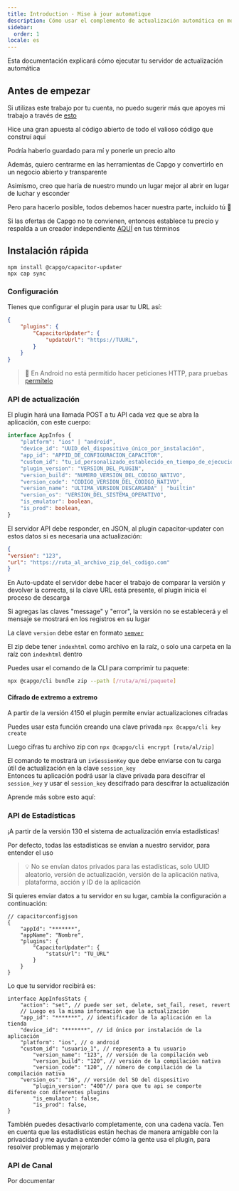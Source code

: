 ```yaml
---
title: Introduction - Mise à jour automatique
description: Cómo usar el complemento de actualización automática en modo autohospedado
sidebar:
  order: 1
locale: es
---
```



Esta documentación explicará cómo ejecutar tu servidor de actualización automática

## Antes de empezar

Si utilizas este trabajo por tu cuenta, no puedo sugerir más que apoyes mi trabajo a través de [esto](https://githubcom/sponsors/riderx/)

Hice una gran apuesta al código abierto de todo el valioso código que construí aquí

Podría haberlo guardado para mí y ponerle un precio alto

Además, quiero centrarme en las herramientas de Capgo y convertirlo en un negocio abierto y transparente

Asimismo, creo que haría de nuestro mundo un lugar mejor al abrir en lugar de luchar y esconder

Pero para hacerlo posible, todos debemos hacer nuestra parte, incluido tú 🥹

Si las ofertas de Capgo no te convienen, entonces establece tu precio y respalda a un creador independiente [AQUÍ](https://githubcom/sponsors/riderx/) en tus términos

## Instalación rápida

```
npm install @capgo/capacitor-updater
npx cap sync
```

### Configuración

Tienes que configurar el plugin para usar tu URL así:

```json
{
	"plugins": {
		"CapacitorUpdater": {
			"updateUrl": "https://TUURL",
		}
	}
}
```

> 🚧 En Android no está permitido hacer peticiones HTTP, para pruebas [permítelo](https://stackoverflowcom/questions/45940861/android-8-cleartext-http-traffic-not-permitted/)

### API de actualización

El plugin hará una llamada POST a tu API cada vez que se abra la aplicación, con este cuerpo:

```typescript
interface AppInfos {
    "platform": "ios" | "android",
    "device_id": "UUID_del_dispositivo_único_por_instalación",
    "app_id": "APPID_DE_CONFIGURACION_CAPACITOR",
    "custom_id": "tu_id_personalizado_establecido_en_tiempo_de_ejecución",
    "plugin_version": "VERSION_DEL_PLUGIN",
    "version_build": "NUMERO_VERSION_DEL_CODIGO_NATIVO",
    "version_code": "CODIGO_VERSION_DEL_CODIGO_NATIVO",
    "version_name": "ULTIMA_VERSION_DESCARGADA" | "builtin"
    "version_os": "VERSION_DEL_SISTEMA_OPERATIVO",
    "is_emulator": boolean,
    "is_prod": boolean,
}
```

El servidor API debe responder, en JSON, al plugin capacitor-updater con estos datos si es necesaria una actualización:

```json
{
"version": "123",
"url": "https://ruta_al_archivo_zip_del_codigo.com"
}
```

En Auto-update el servidor debe hacer el trabajo de comparar la versión y devolver la correcta, si la clave URL está presente, el plugin inicia el proceso de descarga

Si agregas las claves "message" y "error", la versión no se establecerá y el mensaje se mostrará en los registros en su lugar

La clave `version` debe estar en formato [`semver`](https://semverorg/)

El zip debe tener `indexhtml` como archivo en la raíz, o solo una carpeta en la raíz con `indexhtml` dentro

Puedes usar el comando de la CLI para comprimir tu paquete:

```bash
npx @capgo/cli bundle zip --path [/ruta/a/mi/paquete]
```

<LinkCard
	title="Endpoint de Actualización"
	href="/docs/self-hosted/auto-update/update-endpoint"
/>

#### Cifrado de extremo a extremo

A partir de la versión 4150 el plugin permite enviar actualizaciones cifradas

Puedes usar esta función creando una clave privada ``npx @capgo/cli key create``

Luego cifras tu archivo zip con ``npx @capgo/cli encrypt [ruta/al/zip]``

El comando te mostrará un `ivSessionKey` que debe enviarse con tu carga útil de actualización en la clave `session_key`\
Entonces tu aplicación podrá usar la clave privada para descifrar el `session_key` y usar el `session_key` descifrado para descifrar la actualización

Aprende más sobre esto aquí:

<LinkCard
	title="Actualizaciones en vivo auto-alojadas"
	href="https://capgoapp/blog/self-hosted-live-updates/"
/>

### API de Estadísticas

¡A partir de la versión 130 el sistema de actualización envía estadísticas!

Por defecto, todas las estadísticas se envían a nuestro servidor, para entender el uso

> 💡 No se envían datos privados para las estadísticas, solo UUID aleatorio, versión de actualización, versión de la aplicación nativa, plataforma, acción y ID de la aplicación

Si quieres enviar datos a tu servidor en su lugar, cambia la configuración a continuación:

```tsx
// capacitorconfigjson
{
	"appId": "*******",
	"appName": "Nombre",
	"plugins": {
		"CapacitorUpdater": {
			"statsUrl": "TU_URL"
		}
	}
}
```

Lo que tu servidor recibirá es:

```tsx
interface AppInfosStats {
	"action": "set", // puede ser set, delete, set_fail, reset, revert
	// Luego es la misma información que la actualización
	"app_id": "*******", // identificador de la aplicación en la tienda
	"device_id": "*******", // id único por instalación de la aplicación
	"platform": "ios", // o android
	"custom_id": "usuario_1", // representa a tu usuario
        "version_name": "123", // versión de la compilación web
        "version_build": "120", // versión de la compilación nativa
        "version_code": "120", // número de compilación de la compilación nativa
	"version_os": "16", // versión del SO del dispositivo
        "plugin_version": "400"// para que tu api se comporte diferente con diferentes plugins
        "is_emulator": false,
    	"is_prod": false,
}
```

También puedes desactivarlo completamente, con una cadena vacía. Ten en cuenta que las estadísticas están hechas de manera amigable con la privacidad y me ayudan a entender cómo la gente usa el plugin, para resolver problemas y mejorarlo

<LinkCard
	title="Endpoint de Estadísticas"
	href="/docs/self-hosted/auto-update/stats-endpoint"
/>

### API de Canal

Por documentar